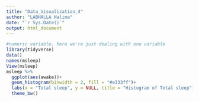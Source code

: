 ---
title: "Data_Visualization_4"
author: "LABHALLA Halima"
date: "`r Sys.Date()`"
output: html_document
---
```{r warning=FALSE, message=FALSE}

#numeric variable, here we're just dealing with one variable 
library(tidyverse)
data()
names(msleep)
View(msleep)
msleep %>% 
  ggplot(aes(awake))+
  geom_histogram(binwidth = 2, fill = "#e333ff")+
  labs(x = "Total sleep", y = NULL, title = "Histogram of Total sleep")+
  theme_bw()

  


```

